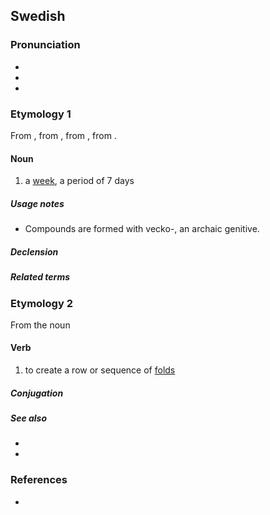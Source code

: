 ==Swedish==

===Pronunciation===
* {{IPA|/²vɛka/|lang=sv}}
* {{homophones|väcka|lang=sv}}
* {{rhymes|²ɛka|lang=sv}}

===Etymology 1===
From {{inh|sv|gmq-osw|vika}}, from {{inh|sv|non|vika}}, from {{inh|sv|gem-pro|*wikǭ}}, from {{der|sv|ine-pro|*weyg-||to bend, wind, turn, yield}}.

====Noun====
{{sv-noun|c}}

# a [[week]], a period of 7 days
#: {{ux|sv|Det går sju dagar på en '''vecka'''.|There are seven days in a week.}}

=====Usage notes=====
* Compounds are formed with vecko-, an archaic genitive.

=====Declension=====
{{sv-infl-noun-c-or|veck}}

=====Related terms=====
{{rel3|lang=sv|{{l|sv|arbetsvecka}}
|{{l|sv|femdagarsvecka}}
|{{l|sv|politikervecka}}
|{{l|sv|påskvecka}}
|{{l|sv|sportlovsvecka}}
|{{l|sv|veckoberedning}}
|{{l|sv|veckoarbetstid}}
|{{l|sv|veckobilaga}}
|{{l|sv|veckobiljett}}
|{{l|sv|veckoblad}}
|{{l|sv|veckobrev}}
|{{l|sv|veckodag}}
|{{l|sv|veckogammal}}
|{{l|sv|veckohandla}}
|{{l|sv|veckohelg}}
|{{l|sv|veckohögtid}}
|{{l|sv|veckolig}}
|{{l|sv|veckolång}}
|{{l|sv|veckolön}}
|{{l|sv|veckomagasin}}
|{{l|sv|veckonummer}}
|{{l|sv|veckopendla}}
|{{l|sv|veckopendling}}
|{{l|sv|veckopeng}}
|{{l|sv|veckopress}}
|{{l|sv|veckoschema}}
|{{l|sv|veckoskifte}}
|{{l|sv|veckoslut}}
|{{l|sv|veckotal}}
|{{l|sv|veckotidning}}
|{{l|sv|veckotimma}}
|{{l|sv|veckotimme}}
|{{l|sv|veckoupplaga}}
|{{l|sv|veckovill}}
|{{l|sv|veckovis}}
|{{l|sv|veckoöversikt}}
}}

===Etymology 2===
From the noun {{m|sv|veck||fold, crease}}

====Verb====
{{head|sv|verb}}

# to create a row or sequence of [[fold]]s

=====Conjugation=====
{{sv-conj-wk}}

=====See also=====
* {{l|sv|veck}}
* {{l|sv|vika}}

===References===
* {{R:SAOL}}